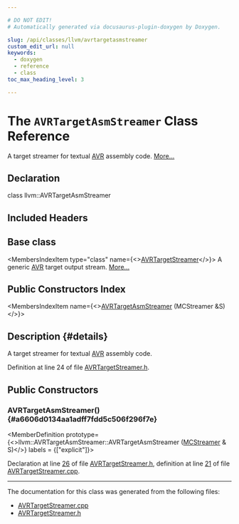 ```yaml
---

# DO NOT EDIT!
# Automatically generated via docusaurus-plugin-doxygen by Doxygen.

slug: /api/classes/llvm/avrtargetasmstreamer
custom_edit_url: null
keywords:
  - doxygen
  - reference
  - class
toc_max_heading_level: 3

---
```





# The `AVRTargetAsmStreamer` Class Reference

<DoxygenPage pluginConfig={pluginConfig}>

A target streamer for textual <a href="/docs/api/namespaces/llvm/avr">AVR</a> assembly code. <a href="#details">More...</a>

## Declaration

<CodeBlock>class llvm::AVRTargetAsmStreamer</CodeBlock>

## Included Headers

<IncludesList>
<IncludesListItem
  filePath="Target/AVR/MCTargetDesc/AVRTargetStreamer.h"
  permalink="/docs/api/files/lib/lib/target/lib/target/avr/lib/target/avr/mctargetdesc/avrtargetstreamer-h"
  isLocal="true" />
</IncludesList>

## Base class

<MembersIndex>

<MembersIndexItem
  type="class"
  name={<><a href="/docs/api/classes/llvm/avrtargetstreamer">AVRTargetStreamer</a></>}>
A generic <a href="/docs/api/namespaces/llvm/avr">AVR</a> target output stream. <a href="/docs/api/classes/llvm/avrtargetstreamer/#details">More...</a>
</MembersIndexItem>

</MembersIndex>

## Public Constructors Index

<MembersIndex>

<MembersIndexItem
  name={<><a href="#a6606d0134aa1adff7fdd5c506f296f7e">AVRTargetAsmStreamer</a> (MCStreamer &amp;S)</>}>
</MembersIndexItem>

</MembersIndex>

## Description {#details}

A target streamer for textual <a href="/docs/api/namespaces/llvm/avr">AVR</a> assembly code.

Definition at line 24 of file <a href="/docs/api/files/lib/lib/target/lib/target/avr/lib/target/avr/mctargetdesc/avrtargetstreamer-h">AVRTargetStreamer.h</a>.

<SectionDefinition>

## Public Constructors

### AVRTargetAsmStreamer() {#a6606d0134aa1adff7fdd5c506f296f7e}

<MemberDefinition
  prototype={<>llvm::AVRTargetAsmStreamer::AVRTargetAsmStreamer (<a href="/docs/api/classes/llvm/mcstreamer">MCStreamer</a> &amp; S)</>}
  labels = {["explicit"]}>

Declaration at line <a href="/docs/api/files/lib/lib/target/lib/target/avr/lib/target/avr/mctargetdesc/avrtargetstreamer-h/#l00026">26</a> of file <a href="/docs/api/files/lib/lib/target/lib/target/avr/lib/target/avr/mctargetdesc/avrtargetstreamer-h">AVRTargetStreamer.h</a>, definition at line <a href="/docs/api/files/lib/lib/target/lib/target/avr/lib/target/avr/mctargetdesc/avrtargetstreamer-cpp/#l00021">21</a> of file <a href="/docs/api/files/lib/lib/target/lib/target/avr/lib/target/avr/mctargetdesc/avrtargetstreamer-cpp">AVRTargetStreamer.cpp</a>.
</MemberDefinition>

</SectionDefinition>

<hr/>

The documentation for this class was generated from the following files:

<ul>
<li><a href="/docs/api/files/lib/lib/target/lib/target/avr/lib/target/avr/mctargetdesc/avrtargetstreamer-cpp">AVRTargetStreamer.cpp</a></li>
<li><a href="/docs/api/files/lib/lib/target/lib/target/avr/lib/target/avr/mctargetdesc/avrtargetstreamer-h">AVRTargetStreamer.h</a></li>
</ul>

</DoxygenPage>
